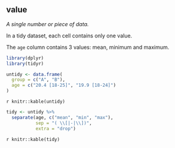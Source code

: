 ## value

<dfn>A single number or piece of data.</dfn> 

In a tidy dataset, each cell contains only one value.

The `age` column contains 3 values: mean, minimum and maximum.

```r
library(dplyr)
library(tidyr)

untidy <- data.frame(
  group = c("A", "B"),
  age = c("20.4 [18-25]", "19.9 [18-24]")
)
```

`r knitr::kable(untidy)`

```r
tidy <- untidy %>%
  separate(age, c("mean", "min", "max"), 
           sep = "( \\[|-|\\])",
           extra = "drop")
```

`r knitr::kable(tidy)`